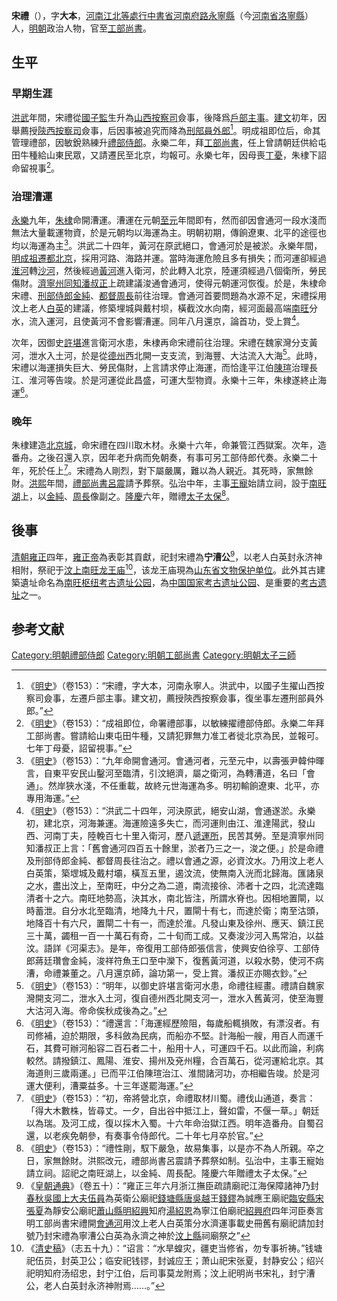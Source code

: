 {{Otheruses|other=名为宋禮的其他人物|宋禮}}
{{Otheruses|other=名为宋大本的其他人物|宋大本}}
{{明清人物信息框
| 姓名 = 宋禮
| 原名 = 
| 圖片名稱= 
| 圖片大小 = 
| 圖片說明 = 
| 最高職務 = [[工部尚書|工部尚書]]
| 屆數 = 
| 國家 = 大明
| 前任 = [[黃福|黃福]]
| 繼任 = [[李慶|李慶]]
| 爵位 =
| 籍貫 = [[河南江北等處行中書省|河南江北等處行中書省]][[河南府路|河南府路]][[永寧縣|永寧縣]]
| 族裔 = 汉族
| 旗籍 = 
| 字號 = 大本
| 諡號 = 
| 出生日期 = 元[[至正|至正]]十八年（1358年）
| 出生地點 = [[河南|河南]][[洛寧縣|洛寧縣]]
| 逝世日期 = 明[[永乐_(明)|永樂]]二十年（1422年）
| 逝世地點 = [[北直隸|直隸]][[北平|北平]]
| 墓葬 = 
| 配偶 = 
| 親屬 = 宋彬（父）<br />[[宋紹先|宋紹先]]（嫡長孫）
| 出身 = *[[國子監|國子監]]生
| 經歷 = 
| 著作 = 
}}

'''宋禮'''（{{bd|1358年||1422年|catIdx=}}），字'''大本'''，[[河南江北等處行中書省|河南江北等處行中書省]][[河南府路|河南府路]][[永寧縣|永寧縣]]（今[[河南省|河南省]][[洛寧縣|洛寧縣]]）人，[[明朝|明朝]]政治人物，官至[[工部尚書|工部尚書]]。

== 生平 ==
=== 早期生涯 ===
[[洪武|洪武]]年間，宋禮從[[國子監|國子監]]生升為[[山西按察司|山西按察司]]僉事，後降爲[[戶部|戶部]][[主事|主事]]。[[建文|建文]]初年，因舉薦授[[陝西按察司|陝西按察司]]僉事，后因事被追究而降為[[刑部|刑部]][[員外郎|員外郎]]<ref>《[[明史|明史]]》（卷153）：“宋禮，字大本，河南永寧人。洪武中，以國子生擢山西按察司僉事，左遷戶部主事。建文初，薦授陝西按察僉事，復坐事左遷刑部員外郎。”</ref>。明成祖即位后，命其管理禮部，因敏銳熟練升[[禮部侍郎|禮部侍郎]]。永樂二年，拜[[工部尚書|工部尚書]]，任上曾請朝廷供給屯田牛種給山東民眾，又請遷民至北京，均報可。永樂七年，因母喪[[丁憂|丁憂]]，朱棣下詔命留視事<ref>《[[明史|明史]]》（卷153）：“成祖即位，命署禮部事，以敏練擢禮部侍郎。永樂二年拜工部尚書。嘗請給山東屯田牛種，又請犯罪無力准工者徙北京為民，並報可。七年丁母憂，詔留視事。”</ref>。

===治理漕運 ===
[[永乐_(明)|永樂]]九年，[[朱棣|朱棣]]命開漕運。漕運在元朝[[至元|至元]]年間即有，然而卻因會通河一段水淺而無法大量載運物資，於是元朝均以海運為主。明朝初期，傳餉遼東、北平的途徑也均以海運為主<ref>《[[明史|明史]]》（卷153）：“九年命開會通河。會通河者，元至元中，以壽張尹韓仲暉言，自東平安民山鑿河至臨清，引汶絕濟，屬之衛河，為轉漕道，名曰「會通」。然岸狹水淺，不任重載，故終元世海運為多。明初輸餉遼東、北平，亦專用海運。”</ref>。洪武二十四年，黃河在原武絕口，會通河於是被淤。永樂年間，[[明成祖遷都北京|明成祖遷都北京]]，採用河路、海路并運。當時海運危險且多有損失；而河運卻經過[[淮河|淮河]]轉[[沙河|沙河]]，然後經過[[黃河|黃河]]進入衛河，於此轉入北京，陸運須經過八個衛所，勞民傷財。[[濟寧州|濟寧州]][[同知|同知]][[潘叔正|潘叔正]]上疏建議浚通會通河，使得元朝運河恢復。於是，朱棣命宋禮、[[刑部侍郎|刑部侍郎]][[金純|金純]]、[[都督|都督]][[周長|周長]]前往治理。會通河首要問題為水源不足，宋禮採用汶上老人[[白英|白英]]的建議，修築埋城與戴村坝，橫截汶水向南，經河面最高端[[南旺|南旺]]分水，流入運河，且使黃河不會影響漕運。同年八月還京，論首功，受上賞<ref>《[[明史|明史]]》（卷153）：“洪武二十四年，河決原武，絕安山湖，會通遂淤。永樂初，建北京，河海兼運。海運險遠多失亡，而河運則由江、淮達陽武，發山西、河南丁夫，陸輓百七十里入衛河，歷八[[遞運所|遞運所]]，民苦其勞。至是濟寧州同知潘叔正上言：「舊會通河四百五十餘里，淤者乃三之一，浚之便。」於是命禮及刑部侍郎金純、都督周長往治之。禮以會通之源，必資汶水。乃用汶上老人白英策，築堽城及戴村壩，橫亙五里，遏汶流，使無南入洸而北歸海。匯諸泉之水，盡出汶上，至南旺，中分之為二道，南流接徐、沛者十之四，北流達臨清者十之六。南旺地勢高，決其水，南北皆注，所謂水脊也。因相地置閘，以時蓄泄。自分水北至臨清，地降九十尺，置閘十有七，而達於衛；南至沽頭，地降百十有六尺，置閘二十有一，而達於淮。凡發山東及徐州、應天、鎮江民三十萬，蠲租一百一十萬石有奇，二十旬而工成。又奏浚沙河入馬常泊，以益汶。語詳《河渠志》。是年，帝復用工部侍郎張信言，使興安伯徐亨、工部侍郎蔣廷瓚會金純，浚祥符魚王口至中灤下，復舊黃河道，以殺水勢，使河不病漕，命禮兼董之。八月還京師，論功第一，受上賞。潘叔正亦賜衣鈔。”</ref>。

次年，因御史[[許堪|許堪]]進言衛河水患，朱棣再命宋禮前往治理。宋禮在魏家灣分支黃河，泄水入土河，於是從[[德州|德州]]西北開一支支流，到海豐、大沽流入大海<ref>《[[明史|明史]]》（卷153）：“明年，以御史許堪言衛河水患，命禮往經畫。禮請自魏家灣開支河二，泄水入土河，復自德州西北開支河一，泄水入舊黃河，使至海豐大沽河入海。帝命俟秋成後為之。”</ref>。此時，宋禮以海運損失巨大、勞民傷財，上言請求停止海運，而恰逢平江伯[[陳瑄|陳瑄]]治理長江、淮河等告竣。於是河運從此昌盛，可運大型物資。永樂十三年，朱棣遂終止海運<ref>《[[明史|明史]]》（卷153）：“禮還言：「海運經歷險阻，每歲船輒損敗，有漂沒者。有司修補，迫於期限，多科斂為民病，而船亦不堅。計海船一艘，用百人而運千石，其費可辦河船容二百石者二十，船用十人，可運四千石。以此而論，利病較然。請撥鎮江、鳳陽、淮安、揚州及兗州糧，合百萬石，從河運給北京。其海道則三歲兩運。」已而平江伯陳瑄治江、淮間諸河功，亦相繼告竣。於是河運大便利，漕粟益多。十三年遂罷海運。”</ref>。

=== 晚年 ===
朱棣建造[[北京城|北京城]]，命宋禮在四川取木材。永樂十六年，命兼管江西獄案。次年，造番舟。之後召還入京，因年老升病而免朝奏，有事可另工部侍郎代奏。永樂二十年，死於任上<ref>《[[明史|明史]]》（卷153）：“初，帝將營北京，命禮取材川蜀。禮伐山通道，奏言：「得大木數株，皆尋丈。一夕，自出谷中抵江上，聲如雷，不偃一草。」朝廷以為瑞。及河工成，復以採木入蜀。十六年命治獄江西。明年造番舟。自蜀召還，以老疾免朝參，有奏事令侍郎代。二十年七月卒於官。”</ref>。宋禮為人剛烈，對下屬嚴厲，難以為人親近。其死時，家無餘財。[[洪熙|洪熙]]年間，[[禮部尚書|禮部尚書]][[呂震|呂震]]請予葬祭。弘治中年，主事[[王寵|王寵]]始請立祠，設于[[南旺湖|南旺湖]]上，以[[金純|金純]]、[[周長|周長]]像副之。[[隆庆_(明朝)|隆慶]]六年，贈禮[[太子太保|太子太保]]<ref>《[[明史|明史]]》（卷153）：“禮性剛，馭下嚴急，故易集事，以是亦不為人所親。卒之日，家無餘財。洪熙改元，禮部尚書呂震請予葬祭如制。弘治中，主事王寵始請立祠。詔祀之南旺湖上，以金純、周長配。隆慶六年贈禮太子太保。”</ref>。

==後事 ==
[[清朝|清朝]][[雍正|雍正]]四年，[[雍正帝|雍正帝]]為表彰其貢獻，祀封宋禮為'''宁漕公'''<ref>《[[皇朝通典|皇朝通典]]》（卷五十）：“雍正三年六月浙江撫臣疏請廟祀江海保障諸神乃封[[春秋戰國|春秋]][[吳國|吳國]][[上大夫|上大夫]][[伍員|伍員]]為英衛公廟祀[[錢塘縣|錢塘縣]][[唐朝|唐]][[吴越国|吳越]]王[[錢鏐|錢鏐]]為誠應王廟祀[[臨安縣|臨安縣]][[宋朝|宋]][[張夏|張夏]]為靜安公廟祀[[蕭山縣|蕭山縣]][[明朝|明]][[紹興|紹興]]知府[[湯紹恩|湯紹恩]]為寧江伯廟祀[[紹興府|紹興府]]四年河臣奏言明工部尚書宋禮開[[會通河|會通河]]用汶上老人白英策分水濟運事載史冊舊有廟祀請加封號乃封宋禮為寧漕公白英為永濟之神於[[汶上縣|汶上縣]]祠廟祭之”</ref>，以老人白英封永济神相附，祭祀于[[汶上|汶上]][[南旺|南旺]][[南旺分水龙王庙|龙王庙]]<ref>《[[清史稿|清史稿]]》（志五十九）：“诏言：“水旱蝗灾，疆吏当修省，勿专事祈祷。”钱塘祀伍员，封英卫公；临安祀钱镠，封诚应王；萧山祀宋张夏，封静安公；绍兴祀明知府汤绍忠，封宁江伯，后司事莫龙附焉；汶上祀明尚书宋礼，封宁漕公，老人白英封永济神附焉……。”</ref>，该龙王庙現為[[山东省文物保护单位|山东省文物保护单位]]。此外其古建築遺址命名為[[南旺枢纽考古遗址公园|南旺枢纽考古遗址公园]]，為[[中国国家考古遗址公园|中国国家考古遗址公园]]、是重要的[[考古遗址|考古遗址]]之一。

==参考文献==
{{wikisource|明史/卷153}}
{{Reflist}}

{{start box}}
{{succession box|[[黃福|黃福]]|[[李慶|李慶]]|[[明朝工部尚書|明朝工部尚書]]|1404年－1422年}}
{{end box}}

{{Authority control}}

{{DEFAULTSORT:Song}}
[[Category:明朝禮部侍郎|Category:明朝禮部侍郎]]
[[Category:明朝工部尚書|Category:明朝工部尚書]]
[[Category:明朝太子三師|Category:明朝太子三師]]
